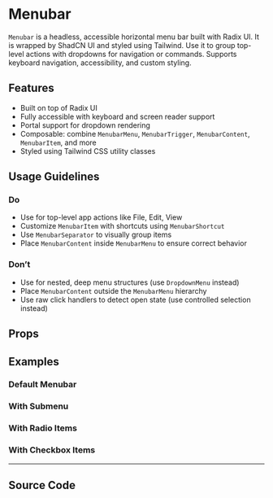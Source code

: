 
<Meta of={MenubarStories} />

# Menubar

`Menubar` is a headless, accessible horizontal menu bar built with Radix UI. It is wrapped by ShadCN UI and styled using Tailwind. Use it to group top-level actions with dropdowns for navigation or commands. Supports keyboard navigation, accessibility, and custom styling.

## Features

- Built on top of Radix UI
- Fully accessible with keyboard and screen reader support
- Portal support for dropdown rendering
- Composable: combine `MenubarMenu`, `MenubarTrigger`, `MenubarContent`, `MenubarItem`, and more
- Styled using Tailwind CSS utility classes

## Usage Guidelines

### Do

- Use for top-level app actions like File, Edit, View
- Customize `MenubarItem` with shortcuts using `MenubarShortcut`
- Use `MenubarSeparator` to visually group items
- Place `MenubarContent` inside `MenubarMenu` to ensure correct behavior

### Don’t

- Use for nested, deep menu structures (use `DropdownMenu` instead)
- Place `MenubarContent` outside the `MenubarMenu` hierarchy
- Use raw click handlers to detect open state (use controlled selection instead)

## Props

<Controls of={MenubarStories.Default} />

## Examples

### Default Menubar

<Canvas of={MenubarStories.Default} />

### With Submenu

<Canvas of={MenubarStories.WithSubmenu} />

### With Radio Items

<Canvas of={MenubarStories.WithRadioItems} />

### With Checkbox Items

<Canvas of={MenubarStories.WithCheckboxItems} />

---

## Source Code

<Source of={MenubarStories.Default} language='tsx' />
